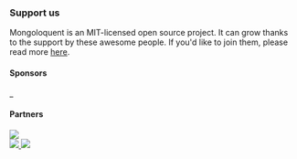### Support us


Mongoloquent is an MIT-licensed open source project. It can grow thanks to the support by these awesome people. If you'd like to join them, please read more [here](/docs/support).

#### Sponsors

\_

#### Partners

<div style={{ backgroundColor: "white", height: "200px" }}>
	<a href="https://youtube.com/@codeplayindonesia" target="_blank">
			<img style={{ height: "150px" }} src={cpi} />
	</a>
	<br/>
	<a href="https://youtube.com/@digicodeacademy" target="_blank">
		<img style={{ height: "50px", marginRight: "5px" }} src={digicode} />
	</a>
	<a href="https://ideacamp.id" target="_blank">
		<img style={{ height: "50px" }} src={ideacamp} />
	</a>
</div>
